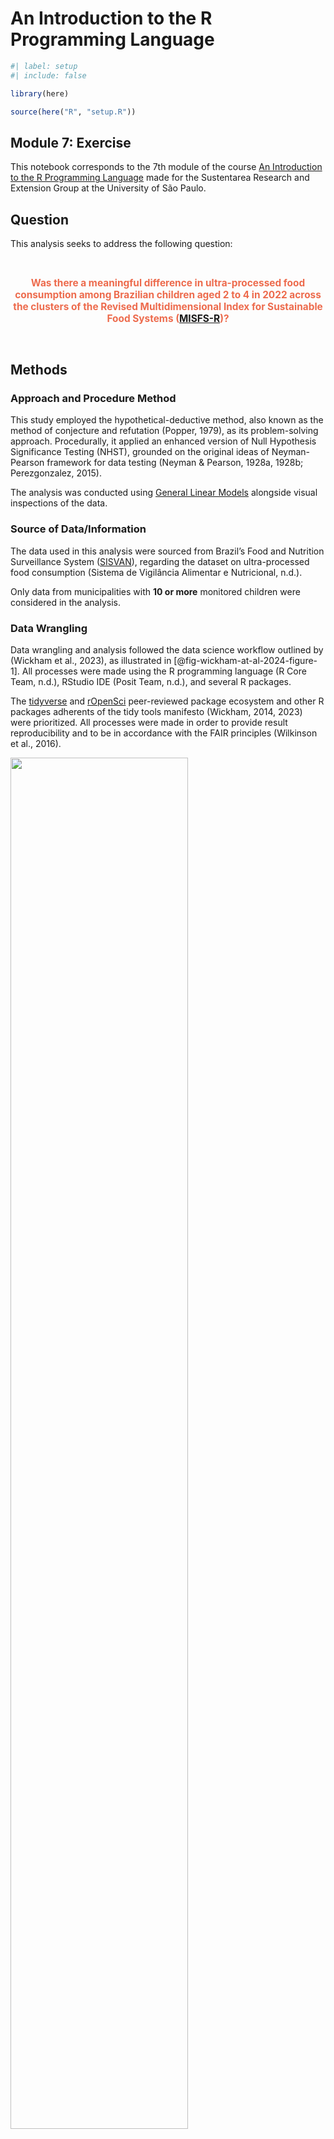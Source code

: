 # An Introduction to the R Programming Language

```r
#| label: setup
#| include: false

library(here)

source(here("R", "setup.R"))
```

## Module 7: Exercise

This notebook corresponds to the 7th module of the course [An Introduction to the R Programming Language](https://github.com/danielvartan/r-course) made for the Sustentarea Research and Extension Group at the University of São Paulo.

## Question

This analysis seeks to address the following question:

::: {style="text-align: center; font-size: 1.1em; font-weight: bold; color: #ED6B4D; padding-top: 1em; padding-bottom: 1em;"}
Was there a **meaningful** difference in ultra-processed food consumption among Brazilian children aged 2 to 4 in 2022 across the clusters of the Revised Multidimensional Index for Sustainable Food Systems ([MISFS-R](https://doi.org/10.1002/sd.2376))?
:::

## Methods

### Approach and Procedure Method

This study employed the hypothetical-deductive method, also known as the method of conjecture and refutation (Popper, 1979), as its problem-solving approach. Procedurally, it applied an enhanced version of Null Hypothesis Significance Testing (NHST), grounded on the original ideas of Neyman-Pearson framework for data testing (Neyman & Pearson, 1928a, 1928b; Perezgonzalez, 2015).

The analysis was conducted using [General Linear Models](https://en.wikipedia.org/wiki/General_linear_model) alongside visual inspections of the data.

### Source of Data/Information

The data used in this analysis were sourced from Brazil's Food and Nutrition Surveillance System ([SISVAN](https://sisaps.saude.gov.br/sisvan/)), regarding the dataset on ultra-processed food consumption (Sistema de Vigilância Alimentar e Nutricional, n.d.).

Only data from municipalities with **10 or more** monitored children were considered in the analysis.

### Data Wrangling

Data wrangling and analysis followed the data science workflow outlined by (Wickham et al., 2023), as illustrated in [@fig-wickham-at-al-2024-figure-1]. All processes were made using the R programming language (R Core Team, n.d.), RStudio IDE (Posit Team, n.d.), and several R packages.

The [tidyverse](https://www.tidyverse.org/) and [rOpenSci](https://ropensci.org/) peer-reviewed package ecosystem and other R packages adherents of the tidy tools manifesto (Wickham, 2014, 2023) were prioritized. All processes were made in order to provide result reproducibility and to be in accordance with the FAIR principles (Wilkinson et al., 2016).

::: {#fig-wickham-at-al-2024-figure-1}
![](../images/wickham-at-al-2024-figure-1.png){width=75%}

[Source: Reproduced from Wickham et al. (2023).]{.legend}

Workflow of the data science process created by Wickham, Çetinkaya-Runde, and Grolemund.
:::

The Tidyverse [code style guide](https://style.tidyverse.org/) and [design principles](https://design.tidyverse.org/) were followed to ensure consistency and enhance readability.

All analyses are fully reproducible and can be rerun at any time.

### Hypothesis Testing

We tested whether the means of ultra-processed food consumption among Brazilian children aged 2 to 4 in 2022 differed meaningfully across the clusters of the Revised Multidimensional Index for Sustainable Food Systems (MISFS-R).

To ensure practical significance, we applied a Minimum Effect Size (MES) criterion, following the original Neyman-Pearson framework for hypothesis testing (Neyman & Pearson, 1928a, 1928b; Perezgonzalez, 2015). The MES was set at Cohen's threshold for small effects (Cohen's $d$: $0.2$; Cohen's $f$: $0.1$) (Cohen, 1988). Thus, a difference was considered meaningfully only if its effect-size exceeded the MES; otherwise, it was considered negligible.

The test was structured as follows:

- **Null Hypothesis** ($\text{H}_{0}$): Ultra-processed food consumption among Brazilian children aged 2 to 4 in 2022 does not differ meaningfully across MISFS-R clusters, indicated by Cohen's $f$ effect-size statistic being smaller than or equal to $0.1$ (negligible) **or** by a non-significant F-test (with a Type I error probability ($\alpha$) of $0.05$).

- **Alternative Hypothesis** ($\text{H}_{a}$): Ultra-processed food consumption among Brazilian children aged 2 to 4 in 2022 differs meaningfully across MISFS-R clusters, indicated by Cohen's $f$ effect-size statistic being greater than $0.1$ (non-negligible) **and** by a significant F-test (with a Type I error probability ($\alpha$) of $0.05$).

Formally:

$$
\begin{cases}
\text{H}_{0}: \text{Cohen's} \ f \leq \text{MES} \quad \text{or} \quad \text{F-test is not significant} \ (\alpha \geq 0.05) \\
\text{H}_{a}: \text{Cohen's} \ f > \text{MES} \quad \text{and} \quad \text{F-test is significant} \ (\alpha < 0.05)
\end{cases}
$$

### Interpretation of Results

#### Revised Multidimensional Index for Sustainable Food Systems (MISFS-R)

The MISFS is a tool designed to assess the sustainability of food systems at a subnational level in Brazil, incorporating local behaviors and practices. The MISFS-R is a revised version that introduces new indicators and a refined methodology for calculating the index ([@fig-norde-2023-figure-6]). For more details, see Carvalho et al. (2021) and Norde et al. (2023).

::: {#fig-norde-2023-figure-6}
![](images/norde-2023-figure-6.jpg){width=90%}

[Source: Reproduced from @norde2023.]{.legend}

Dendrogram for cluster analysis between Brazilian states considering all the Revised Multidimensional Index for Sustainable Food Systems (MISFS-R) indicators and geographical location of each cluster.
:::

#### Practical Significance

To ensure practical significance, we used Cohen's $f$ statistic small size benchmark as a reference. This statistic was analyzed considering a confidence interval of $95\%$.

We emphasize the need for the use of a MES while conducting hypothesis tests, since a p-value does not measure effect size; rather, it represents the conditional probability of observing the test statistic (or a more extreme value) given that the null hypothesis is true (Cohen, 1994; Wasserstein & Lazar, 2016). As Cohen (1988) put it:

> What is really intended by the invalid affirmation of a null hypothesis is not
that the population ES is literally zero, **but rather that it is negligible, or
trivial**. (Cohen, 1988, p. 16).

> [...] in many circumstances, all that is intended by "proving" the null hypothesis is that the ES [Effect Size] is not necessarily zero but **small enough to be negligible**. (Cohen, 1988, p. 461).

> SMALL EFFECT SIZE: $f^2 = .02$. Translated into $\text{R}^{2}$ or partial $\text{R}^{2}$ for Case 1, this gives $.02 / (1 + .02) = .0196$. We thus define a small effect as one that accounts for 2% of the $\text{Y}$ variance (in contrast with 1% for $r$), and translate to an $\text{R} = \sqrt{0196} = .14$ (compared to .10 for $r$). This is a modest enough amount, **just barely escaping triviality** and (alas!) all too frequently in practice represents the true order of magnitude of the effect being tested [@cohen1988a, p. 413].

## Setting the Environment

```r
library(curl)
library(dplyr)
library(geobr)
library(ggplot2)
library(janitor)
library(readr)
library(readxl)
library(stringr)
library(summarytools)
library(tidyr)
```

## Importing and Tidying the Data

Source: SISVAN [Food Consumption](https://opendatasus.saude.gov.br/dataset/sisvan-estado-nutricional) dataset for ultra-processed food consumption of children between 2 to 4 years old (Sistema de Vigilância Alimentar e Nutricional, n.d.).

### Downloading the Data

```r
if (!dir.exists(here("data"))) dir.create("data")
file <- here("data", "sisvan-raw.xlsx")

paste0(
    "https://sisaps.saude.gov.br/sisvan/public/file/relatorios/",
    "consumo/2oumais/entre2a4anos/CONS_ULTRA.xlsx"
  ) |>
  curl_download(file)
```

### Reading the Data

```r
data <-
  here("data", "sisvan-raw.xlsx") |>
  read_xlsx(
    sheet = "2022",
    skip = 1,
    col_types = "text"
  )
```

### Tidying the Data

```r
data <-
  data |>
  clean_names() |>
  rename(
    state_abbrev = uf,
    municipality_code = codigo_ibge,
    municipality_name = municipio,
    n_upf = total,
    n_upf_rel = percent,
    n_monitored = x6
  ) |>
  mutate(
    municipality_code = as.integer(municipality_code),
    municipality_name = str_to_title(municipality_name),
    n_upf = as.integer(n_upf),
    n_monitored = as.integer(n_monitored)
  )
```

### Validating the Data

```r
data <-
  data |>
  filter(
    !n_upf > n_monitored,
    n_monitored >= 10,
    !state_abbrev == "DF"
  ) |>
  drop_na(n_upf, n_monitored) |>
  mutate(n_upf_rel = n_upf / n_monitored)
```

### Transforming the Data

```r
data <-
  data |>
  mutate(
    misfs = case_when(
      state_abbrev %in% c(
        "AC", "GO", "MS", "MT", "RO", "TO"
      ) ~ "A",
      state_abbrev %in% c(
        "ES", "MG", "PR", "RJ", "RS", "SC", "SP"
      ) ~ "B",
      state_abbrev %in% c(
        "AL", "BA", "CE", "MA", "PB", "PE", "PI", "RN", "SE"
      ) ~ "C",
      state_abbrev %in% c(
        "AM", "AP", "PA", "RR"
      ) ~ "D",
    ),
    misfs = factor(misfs, levels = c("A", "B", "C", "D"))
  ) |>
  relocate(misfs, .before = state_abbrev)
```

```r
#| eval: false
#| include: false

data |> View()
```

```r
data |> glimpse()
```

## Data Dictionary

- `misfs`: Revised Multidimensional Index for Sustainable Food Systems (MISFS-R) cluster (type: `factor`).
- `state_abbrev`: State abbreviation (Federal Unit) (type: `character`).
- `municipality_code`: Municipality code (type: `integer`).
- `municipality_name`: Municipality name (type: `character`).
- `n_upf`: Number of children that consumed ultra-processed foods (UPF) (type: `integer`).
- `n_upf_rel`: Percentage of children that consumed ultra-processed foods (UPF) (type: `double`).
- `n_monitored`: Number of monitored children (type: `integer`).


## Exploring the Data

```r
#| output: asis

data |>
  freq(
    var = misfs,
    style = "rmarkdown",
    plain.ascii = FALSE,
    headings = FALSE
  )
```

## Conclusion

## Acknowledgments

![](../images/sustentarea-icon.svg){style="width: 17.5%;"}

This analysis was produced during the course [An Introduction to the R Programming Language](https://github.com/danielvartan/r-course) made for the [Sustentarea](https://www.fsp.usp.br/sustentarea) Research and Extension Group at the University of São Paulo.

## How to Cite

To cite this work, please use the following format:

[YOUR SURNAME HERE], [YOUR INITIALS HERE], Pereira, J. L., Vartanian, D. (2025). *Was there a meaningful difference in ultra-processed food consumption among Brazilian children aged 2 to 4 in 2022 across MISFS-R clusters?*. Sustentarea Research and Extension Group at the University of São Paulo.

A BibTeX entry for LaTeX users is

```
@techreport{magalhaes2025,
  title = {Was there a meaningful difference in ultra-processed food consumption among Brazilian children aged 2 to 4 in 2022 across MISFS-R clusters?},
  author = {{YOUR FULL NAME HERE} and {Jaqueline Lopes Pereira} and {Daniel Vartanian}},
  year = {2025},
  address = {São Paulo},
  institution = {Sustentarea Research and Extension Group at the University of São Paulo},
  langid = {en}
}
```

## References

<!-- @carvalho2021a -->

Carvalho, A. M. de, Verly Jr, E., Marchioni, D. M., & Jones, A. D. (2021). Measuring sustainable food systems in Brazil: A framework and multidimensional index to evaluate socioeconomic, nutritional, and environmental aspects. *World Development*, *143*, 105470. <https://doi.org/10.1016/j.worlddev.2021.105470>

<!-- @cohen1988a -->

Cohen, J. (1988). *Statistical power analysis for the behavioral sciences* (2nd ed.). Lawrence Erlbaum Associates.

<!-- @cohen1994 -->

Cohen, J. (1994). The earth is round (p<.05). American Psychologist, 49(12), 997–1003. https://doi.org/10.1037/0003-066X.49.12.997

<!-- @neyman1928 -->

Neyman, J., & Pearson, E. S. (1928). On the use and interpretation of certain test criteria for purposes of statistical inference: Part I. *Biometrika*, *20A*(1/2), 175–240. <https://doi.org/10.2307/2331945>

<!-- @neyman1928a -->

Neyman, J., & Pearson, E. S. (1928). On the use and interpretation of certain test criteria for purposes of statistical inference: Part II. *Biometrika*, *20A*(3/4), 263–294. <https://doi.org/10.2307/2332112>

<!-- @norde2023 -->

Norde, M. M., Porciuncula, L., Garrido, G., Nunes-Galbes, N. M., Sarti, F. M., Marchioni, D. M. L., & de Carvalho, A. M. (2023). Measuring food systems sustainability in heterogenous countries: The Brazilian multidimensional index updated version applicability. *Sustainable Development*, *31*(1), 91–107. <https://doi.org/10.1002/sd.2376>

<!-- @pereira -->

Pereira, R. H. M., & Goncalves, C. N. (n.d.). *geobr: Download official spatial data sets of Brazil* [Software, R package]. <https://doi.org/10.32614/CRAN.package.geobr>

<!-- @perezgonzalez2015 -->

Perezgonzalez, J. D. (2015). Fisher, Neyman-Pearson or NHST? A tutorial for teaching data testing. *Frontiers in Psychology*, *68. <https://doi.org/10.3389/fpsyg.2015.00223>

<!-- @popper1979a -->

Popper, K. R. (1979). *Objective knowledge: An evolutionary approach*. Oxford University Press.

<!-- positteama -->

Posit Team. (n.d.). *RStudio: Integrated development environment for R* [Software]. Posit Software. <http://www.posit.co>

<!-- rcoreteama -->

R Core Team. (n.d.). *R: A language and environment for statistical computing* [Software]. R Foundation for Statistical Computing. <https://www.R-project.org>

<!-- @sisvanb -->

Sistema de Vigilância Alimentar e Nutricional. (n.d.). *Relatórios de acesso público* [Dataset]. <https://sisaps.saude.gov.br/sisvan/relatoriopublico/>

<!-- wasserstein2016 -->

Wasserstein, R. L., & Lazar, N. A. (2016). The ASA statement on p-values: Context, process, and purpose. *The American Statistician*, *70*(2). <https://doi.org/10.1080/00031305.2016.1154108>

<!-- wickham2014 -->

Wickham, H. (2014). Tidy data. *Journal of Statistical Software*, *59*(10). <https://doi.org/10.18637/jss.v059.i10>

<!-- wickham2023c -->

Wickham, H. (2023, February 23). *The tidy tools manifesto*. Tidyverse. <https://tidyverse.tidyverse.org/articles/manifesto.html>

<!-- wickham2023e -->

Wickham, H., Çetinkaya-Rundel, M., & Grolemund, G. (2023). *R for data science: Import, tidy, transform, visualize, and model data* (2nd ed.). O’Reilly Media. https://r4ds.hadley.nz

<!-- wilkinson2016 -->

Wilkinson, M. D., Dumontier, M., Aalbersberg, Ij. J., Appleton, G., Axton, M., Baak, A., Blomberg, N., Boiten, J.-W., Da Silva Santos, L. B., Bourne, P. E., Bouwman, J., Brookes, A. J., Clark, T., Crosas, M., Dillo, I., Dumon, O., Edmunds, S., Evelo, C. T., Finkers, R., … Mons, B. (2016). The FAIR guiding principles for scientific data management and stewardship. *Scientific Data*, *3*(1), 160018. <https://doi.org/10.1038/sdata.2016.18>